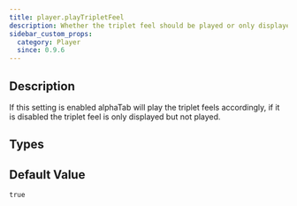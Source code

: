 ```yaml
---
title: player.playTripletFeel
description: Whether the triplet feel should be played or only displayed.
sidebar_custom_props:
  category: Player
  since: 0.9.6
---
```


<SinceBadge since="0.9.6" />


## Description
If this setting is enabled alphaTab will play the triplet feels accordingly, if it is disabled the triplet feel is only displayed but not played.

<PropertyDescription showJson={true} />

## Types

<TypeTable>
    <TypeRow name={"boolean"} />
</TypeTable>

## Default Value

`true`
